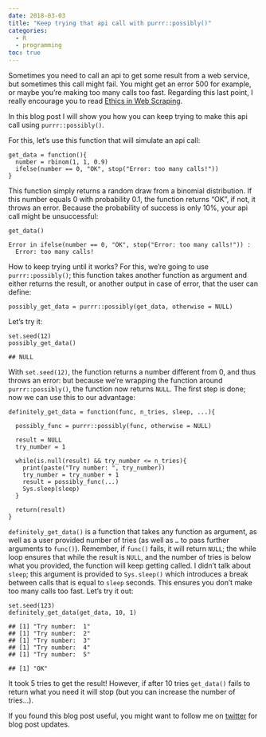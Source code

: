 ```yaml
---
date: 2018-03-03
title: "Keep trying that api call with purrr::possibly()"
categories:
  - R
  - programming
toc: true
---
```



<p>Sometimes you need to call an api to get some result from a web service, but sometimes this call might
fail. You might get an error 500 for example, or maybe you’re making too many calls too fast. Regarding
this last point, I really encourage you to read <a href="https://towardsdatascience.com/ethics-in-web-scraping-b96b18136f01">Ethics in Web Scraping</a>.</p>
<p>In this blog post I will show you how you can keep trying to make this api call using <code>purrr::possibly()</code>.</p>
<p>For this, let’s use this function that will simulate an api call:</p>
<pre class="r"><code>get_data = function(){
  number = rbinom(1, 1, 0.9)
  ifelse(number == 0, &quot;OK&quot;, stop(&quot;Error: too many calls!&quot;))
}</code></pre>
<p>This function simply returns a random draw from a binomial distribution. If this number equals 0
with probability 0.1, the function returns “OK”, if not, it throws an error. Because the probability
of success is only 10%, your api call might be unsuccessful:</p>
<pre class="r"><code>get_data()</code></pre>
<pre><code>Error in ifelse(number == 0, &quot;OK&quot;, stop(&quot;Error: too many calls!&quot;)) :
  Error: too many calls!</code></pre>
<p>How to keep trying until it works? For this, we’re going to use <code>purrr::possibly()</code>; this function
takes another function as argument and either returns the result, or another output in case of error,
that the user can define:</p>
<pre class="r"><code>possibly_get_data = purrr::possibly(get_data, otherwise = NULL)</code></pre>
<p>Let’s try it:</p>
<pre class="r"><code>set.seed(12)
possibly_get_data()</code></pre>
<pre><code>## NULL</code></pre>
<p>With <code>set.seed(12)</code>, the function returns a number different from 0, and thus throws an error: but
because we’re wrapping the function around <code>purrr::possibly()</code>, the function now returns <code>NULL</code>. The
first step is done; now we can use this to our advantage:</p>
<pre class="r"><code>definitely_get_data = function(func, n_tries, sleep, ...){

  possibly_func = purrr::possibly(func, otherwise = NULL)

  result = NULL
  try_number = 1

  while(is.null(result) &amp;&amp; try_number &lt;= n_tries){
    print(paste(&quot;Try number: &quot;, try_number))
    try_number = try_number + 1
    result = possibly_func(...)
    Sys.sleep(sleep)
  }

  return(result)
}</code></pre>
<p><code>definitely_get_data()</code> is a function that takes any function as argument, as well as a user provided
number of tries (as well as <code>...</code> to pass further arguments to <code>func()</code>). Remember, if <code>func()</code> fails,
it will return <code>NULL</code>; the while loop ensures that while the result is <code>NULL</code>, and the number of tries
is below what you provided, the function will keep getting called. I didn’t talk about <code>sleep</code>; this
argument is provided to <code>Sys.sleep()</code> which introduces a break between calls that is equal to <code>sleep</code>
seconds. This ensures you don’t make too many calls too fast. Let’s try it out:</p>
<pre class="r"><code>set.seed(123)
definitely_get_data(get_data, 10, 1)</code></pre>
<pre><code>## [1] &quot;Try number:  1&quot;
## [1] &quot;Try number:  2&quot;
## [1] &quot;Try number:  3&quot;
## [1] &quot;Try number:  4&quot;
## [1] &quot;Try number:  5&quot;</code></pre>
<pre><code>## [1] &quot;OK&quot;</code></pre>
<p>It took 5 tries to get the result! However, if after 10 tries <code>get_data()</code> fails to return
what you need it will stop (but you can increase the number of tries…).</p>
<p>If you found this blog post useful, you might want to follow me on <a href="https://www.twitter.com/brodriguesco">twitter</a>
for blog post updates.</p>
